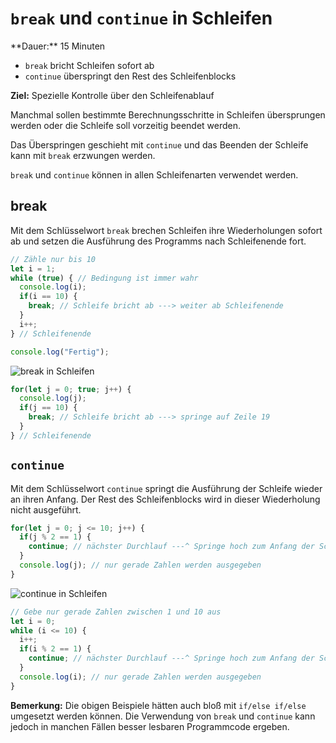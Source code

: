 
# `break` und `continue` in Schleifen

<Callout>
  **Dauer:** 15 Minuten

- `break` bricht Schleifen sofort ab
- `continue` überspringt den Rest des Schleifenblocks

**Ziel:** Spezielle Kontrolle über den Schleifenablauf
</Callout>

Manchmal sollen bestimmte Berechnungsschritte in 
Schleifen übersprungen werden oder die Schleife 
soll vorzeitig beendet werden.

Das Überspringen geschieht mit `continue` und das 
Beenden der Schleife kann mit `break` erzwungen werden.

`break` und `continue` können in allen 
Schleifenarten verwendet werden. 

## break 

Mit dem Schlüsselwort `break` brechen Schleifen 
ihre Wiederholungen sofort ab und setzen die
Ausführung des Programms nach Schleifenende fort.

```js
// Zähle nur bis 10
let i = 1;
while (true) { // Bedingung ist immer wahr
  console.log(i);
  if(i == 10) {	
    break; // Schleife bricht ab ---> weiter ab Schleifenende 
  }	
  i++;	
} // Schleifenende

console.log("Fertig");
```

![break in Schleifen](/images/prog/break.png)

```js
for(let j = 0; true; j++) {
  console.log(j);
  if(j == 10) {
    break; // Schleife bricht ab ---> springe auf Zeile 19	
  }	
} // Schleifenende
```

## `continue`

Mit dem Schlüsselwort `continue` springt 
die Ausführung der Schleife wieder an ihren Anfang.
Der Rest des Schleifenblocks wird in dieser 
Wiederholung nicht ausgeführt.

```js
for(let j = 0; j <= 10; j++) {
  if(j % 2 == 1) {
    continue; // nächster Durchlauf ---^ Springe hoch zum Anfang der Schleife
  }
  console.log(j); // nur gerade Zahlen werden ausgegeben	
}
```

![continue in Schleifen](/images/prog/continue.png)

```js
// Gebe nur gerade Zahlen zwischen 1 und 10 aus
let i = 0;
while (i <= 10) {
  i++;
  if(i % 2 == 1) {
    continue; // nächster Durchlauf ---^ Springe hoch zum Anfang der Schleife 
  }	
  console.log(i); // nur gerade Zahlen werden ausgegeben	
}
```

**Bemerkung:** Die obigen Beispiele hätten auch bloß 
mit `if/else if/else` umgesetzt werden können. Die
Verwendung von `break` und `continue` kann jedoch
in manchen Fällen besser lesbaren Programmcode 
ergeben.